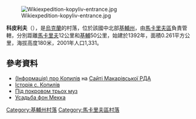 [[Image:Wikiexpedition-kopyliv-entrance.jpg|right]]

{{coord|50|24|25|N|29|53|32|E|scale:30000|display=title}}

'''科皮利夫'''（{{lang-uk|Копилів}}），是[[烏克蘭|烏克蘭]]的村落，位於該國中北部[[基輔州|基輔州]]，由[[馬卡里夫區|馬卡里夫區]]負責管轄，分別距離[[馬卡里夫|馬卡里夫]]12公里和[[基輔|基輔]]50公里，始建於1392年，面積0.261平方公里，海拔高度180米，2001年人口1,331。

==參考資料==
* [http://adm-makariv.gov.ua/index.php?option=com_content&view=article&id=202 (Інформація) про Копилів] {{Wayback|url=http://adm-makariv.gov.ua/index.php?option=com_content&view=article&id=202 |date=20170301172729 }} на [https://web.archive.org/web/20150402000656/http://adm.makariv.org/ Сайті Макарівської РДА]
* [http://adm.makariv.org/index.php?option=com_content&view=article&id=202&Itemid=2 Історія с. Копилів]{{Dead link|date=2018年6月 |bot=InternetArchiveBot |fix-attempted=no }}
* [http://www.umoloda.kiev.ua/number/879/286/31999/ Під покровом трьох муз] {{Wayback|url=http://www.umoloda.kiev.ua/number/879/286/31999/ |date=20201022172246 }}
* [http://www.doroga.ua/poi/Kievskaya/Kopylov/Usadjba_fon_Mekka/1062 Усадьба фон Мекка] {{Wayback|url=http://www.doroga.ua/poi/Kievskaya/Kopylov/Usadjba_fon_Mekka/1062 |date=20210224233648 }}

{{DEFAULTSORT:Копилів}}
[[Category:基輔州村落|Category:基輔州村落]]
[[Category:馬卡里夫區村落|Category:馬卡里夫區村落]]


{{Kiev-geo-stub}}
